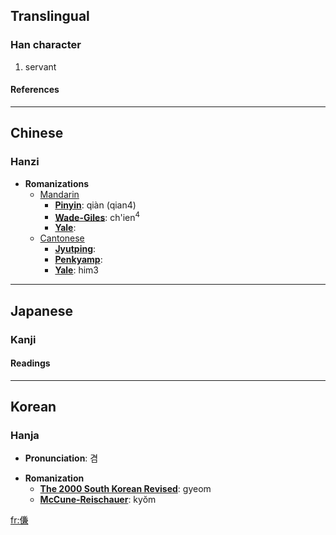 ==Translingual==
===Han character===
{{Han char|rad=人|as=10|sn=12|four=2823<sub>7</sub>|canj=人廿X金 (OTXC)}}
# servant
====References====
{{Han ref|kx=0113.160|dkj=00962|dj=0241.060|hdz=10205.090|uh=5094|ud=20628|bh=D853|bd=55379}}
----

==Chinese==
===Hanzi===


* '''Romanizations'''
** [[Mandarin]]
*** '''[[Pinyin]]''': qiàn (qian4)
*** '''[[Wade-Giles]]''': ch'ien<sup>4</sup>
*** '''[[Yale]]''': 
**[[Cantonese]]
***'''[[Jyutping]]''':
***'''[[Penkyamp]]''': 
***'''[[Yale]]''': him3


----
==Japanese==
===Kanji===
{{ja-kanji|grade=|rs=人10}}
====Readings====
{{ja-readings|on=[[けん]] (ken)|kun=[[したがう]] (shitagau), [[はべる]] (haberu), [[つかえる]] (tsukaeru)}}


----
==Korean==
===Hanja===

* '''Pronunciation''': 겸

* '''Romanization'''
** '''[[The 2000 South Korean Revised Romanization|The 2000 South Korean Revised]]''': gyeom
** '''[[McCune-Reischauer]]''': kyŏm


[[fr:傔]]